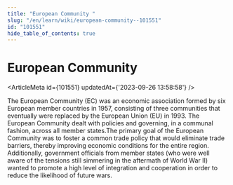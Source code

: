 ```yaml
---
title: "European Community "
slug: "/en/learn/wiki/european-community--101551"
id: "101551"
hide_table_of_contents: true
---
```



# European Community 

<ArticleMeta id={101551} updatedAt={'2023-09-26 13:58:58'} />
<div className='border-solid border-b border-t-0 my-4 border-[var(--ifm-color-gray-300)]' />

The European Community (EC) was an economic association formed by six European member countries in 1957, consisting of three communities that eventually were replaced by the European Union (EU) in 1993. The European Community dealt with policies and governing, in a communal fashion, across all member states.The primary goal of the European Community was to foster a common trade policy that would eliminate trade barriers, thereby improving economic conditions for the entire region. Additionally, government officials from member states (who were well aware of the tensions still simmering in the aftermath of World War II) wanted to promote a high level of integration and cooperation in order to reduce the likelihood of future wars.
